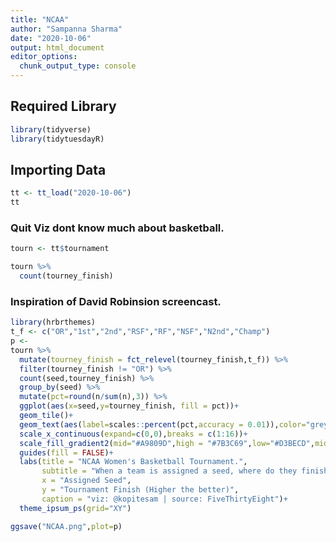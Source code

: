 ```yaml
---
title: "NCAA"
author: "Sampanna Sharma"
date: "2020-10-06"
output: html_document
editor_options: 
  chunk_output_type: console
---
```


## Required Library
```r
library(tidyverse)
library(tidytuesdayR)
```

## Importing Data
```r
tt <- tt_load("2020-10-06")
tt
```

### Quit Viz dont know much about basketball.
```r
tourn <- tt$tournament
```

```r
tourn %>% 
  count(tourney_finish)
```

### Inspiration of David Robinsion screencast.
```r
library(hrbrthemes)
t_f <- c("OR","1st","2nd","RSF","RF","NSF","N2nd","Champ")
p <- 
tourn %>% 
  mutate(tourney_finish = fct_relevel(tourney_finish,t_f)) %>% 
  filter(tourney_finish != "OR") %>% 
  count(seed,tourney_finish) %>% 
  group_by(seed) %>% 
  mutate(pct=round(n/sum(n),3)) %>% 
  ggplot(aes(x=seed,y=tourney_finish, fill = pct))+
  geom_tile()+
  geom_text(aes(label=scales::percent(pct,accuracy = 0.01)),color="grey98",fontface=1)+
  scale_x_continuous(expand=c(0,0),breaks = c(1:16))+
  scale_fill_gradient2(mid="#A9809D",high = "#7B3C69",low="#D3BECD",midpoint = 0.5)+
  guides(fill = FALSE)+
  labs(title = "NCAA Women's Basketball Tournament.",
       subtitle = "When a team is assigned a seed, where do they finish in the tournament ?",
       x = "Assigned Seed",
       y = "Tournament Finish (Higher the better)",
       caption = "viz: @kopitesam | source: FiveThirtyEight")+
  theme_ipsum_ps(grid="XY")
```

```r
ggsave("NCAA.png",plot=p)
```


